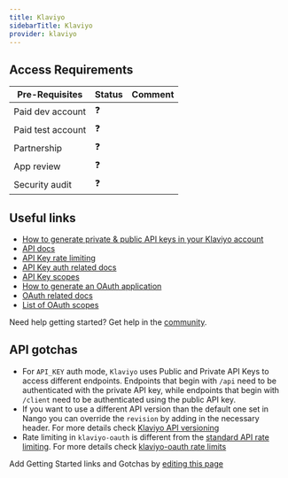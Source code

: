 ```yaml
---
title: Klaviyo
sidebarTitle: Klaviyo
provider: klaviyo
---
```



<Overview />
<PreBuiltTooling provider={providers[pageMetadata.provider]} />
<PreBuiltUseCases />

## Access Requirements
| Pre-Requisites | Status | Comment|
| - | - | - |
| Paid dev account | ❓ |  |
| Paid test account | ❓ |  |
| Partnership | ❓ | |
| App review | ❓ |  |
| Security audit | ❓ | |



## Useful links

-   [How to generate private & public API keys in your Klaviyo account](https://developers.klaviyo.com/en/docs/retrieve_api_credentials)
-   [API docs](https://developers.klaviyo.com/en/reference)
-   [API Key rate limiting](https://developers.klaviyo.com/en/docs/rate_limits_and_error_handling)
-   [API Key auth related docs](https://developers.klaviyo.com/en/docs/authenticate_)
-   [API Key scopes](https://developers.klaviyo.com/en/reference/api_overview#api-key-scopes)
-   [How to generate an OAuth application](https://developers.klaviyo.com/en/docs/set_up_oauth#create-an-oauth-integration-in-klaviyo)
-   [OAuth related docs](https://developers.klaviyo.com/en/docs/set_up_oauth#oauth-authorization-code-flow)
-   [List of OAuth scopes](https://developers.klaviyo.com/en/docs/retrieve_api_credentials#scopes)

<Tip>Need help getting started? Get help in the [community](https://nango.dev/slack).</Tip>

## API gotchas

- For `API_KEY` auth mode, `Klaviyo` uses Public and Private API Keys to access different endpoints. Endpoints that begin with `/api` need to be authenticated with the private API key, while endpoints that begin with `/client` need to be authenticated using the public API key.
- If you want to use a different API version than the default one set in Nango you can override the `revision` by adding in the necessary header. For more details check [Klaviyo API versioning](https://developers.klaviyo.com/en/docs/api_versioning_and_deprecation_policy#api-versioning)
- Rate limiting in `klaviyo-oauth` is different from the [standard API rate limiting](https://developers.klaviyo.com/en/docs/rate_limits_and_error_handling). For more details check [klaviyo-oauth rate limits](https://developers.klaviyo.com/en/docs/set_up_oauth#rate-limits)

<Note>Add Getting Started links and Gotchas by [editing this page](https://github.com/nangohq/nango/tree/master/docs-v2/integrations/all/klaviyo.mdx)</Note>
